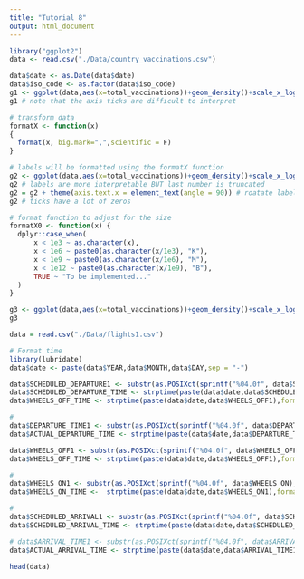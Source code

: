 ---
title: "Tutorial 8"
output: html_document
---

```{r}
library("ggplot2")
data <- read.csv("./Data/country_vaccinations.csv")

data$date <- as.Date(data$date)
data$iso_code <- as.factor(data$iso_code)
g1 <- ggplot(data,aes(x=total_vaccinations))+geom_density()+scale_x_log10()
g1 # note that the axis ticks are difficult to interpret
```

```{r}
# transform data 
formatX <- function(x)
{
  format(x, big.mark=",",scientific = F)
}

# labels will be formatted using the formatX function
g2 <- ggplot(data,aes(x=total_vaccinations))+geom_density()+scale_x_log10(labels=formatX)
g2 # labels are more interpretable BUT last number is truncated
g2 = g2 + theme(axis.text.x = element_text(angle = 90)) # roatate labels by 90 degrees
g2 # ticks have a lot of zeros
```

```{r}
# format function to adjust for the size
formatX0 <- function(x) {
  dplyr::case_when(
      x < 1e3 ~ as.character(x),
      x < 1e6 ~ paste0(as.character(x/1e3), "K"),
      x < 1e9 ~ paste0(as.character(x/1e6), "M"),
      x < 1e12 ~ paste0(as.character(x/1e9), "B"),
      TRUE ~ "To be implemented..."
  )
}

g3 <- ggplot(data,aes(x=total_vaccinations))+geom_density()+scale_x_log10(labels=formatX0)
g3
```

```{r}
data = read.csv("./Data/flights1.csv")

# Format time
library(lubridate)
data$date <- paste(data$YEAR,data$MONTH,data$DAY,sep = "-")

data$SCHEDULED_DEPARTURE1 <- substr(as.POSIXct(sprintf("%04.0f", data$SCHEDULED_DEPARTURE), format='%H%M'), 12, 19)
data$SCHEDULED_DEPARTURE_TIME <- strptime(paste(data$date,data$SCHEDULED_DEPARTURE1),format='%Y-%m-%d %H:%M:%S')
data$WHEELS_OFF_TIME <- strptime(paste(data$date,data$WHEELS_OFF1),format='%Y-%m-%d %H:%M:%S')

# 
data$DEPARTURE_TIME1 <- substr(as.POSIXct(sprintf("%04.0f", data$DEPARTURE_TIME), format='%H%M'), 12, 19)
data$ACTUAL_DEPARTURE_TIME <- strptime(paste(data$date,data$DEPARTURE_TIME1),format='%Y-%m-%d %H:%M:%S')

data$WHEELS_OFF1 <- substr(as.POSIXct(sprintf("%04.0f", data$WHEELS_OFF), format='%H%M'), 12, 19)
data$WHEELS_OFF_TIME <- strptime(paste(data$date,data$WHEELS_OFF1),format='%Y-%m-%d %H:%M:%S')

#
data$WHEELS_ON1 <- substr(as.POSIXct(sprintf("%04.0f", data$WHEELS_ON), format='%H%M'), 12, 19)
data$WHEELS_ON_TIME <-  strptime(paste(data$date,data$WHEELS_ON1),format='%Y-%m-%d %H:%M:%S')

#
data$SCHEDULED_ARRIVAL1 <- substr(as.POSIXct(sprintf("%04.0f", data$SCHEDULED_ARRIVAL), format='%H%M'), 12, 19)
data$SCHEDULED_ARRIVAL_TIME <- strptime(paste(data$date,data$SCHEDULED_ARRIVAL1),format='%Y-%m-%d %H:%M:%S')

# data$ARRIVAL_TIME1 <- substr(as.POSIXct(sprintf("%04.0f", data$ARRIVAL_TIME), format='%H%M'), 12, 19)
data$ACTUAL_ARRIVAL_TIME <- strptime(paste(data$date,data$ARRIVAL_TIME1),format='%Y-%m-%d %H:%M:%S')

head(data)
```